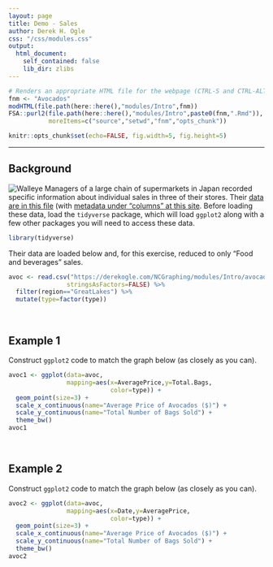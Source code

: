 ```yaml
---
layout: page
title: Demo - Sales
author: Derek H. Ogle
css: "/css/modules.css"
output:
  html_document:
    self_contained: false
    lib_dir: zlibs
---
```


```r
# Renders an appropriate HTML file for the webpage (CTRL-S and CTRL-ALT-C)
fnm <- "Avocados"
modHTML(file.path(here::here(),"modules/Intro",fnm))
FSA::purl2(file.path(here::here(),"modules/Intro",paste0(fnm,".Rmd")),
           moreItems=c("source","setwd","fnm","opts_chunk"))
```
```r
knitr::opts_chunk$set(echo=FALSE, fig.width=5, fig.height=5)
```

----

## Background
<img src="zimgs/Walleye.jpg" alt="Walleye" class="img-right">
Managers of a large chain of supermarkets in Japan recorded specific information about individual sales in three of their stores. Their [data are in this file](https://derekogle.com/NCGraphing/modules/Intro/supermarket_sales.csv) (with [metadata under "columns" at this site](https://www.kaggle.com/aungpyaeap/supermarket-sales/data). Before loading these data, load the `tidyverse` package, which will load `ggplot2` along with a few other packages you will need to access these data.

```r
library(tidyverse)
```

Their data are loaded below and, for this exercise, reduced to only "Food and beverages" sales.

```r
avoc <- read.csv("https://derekogle.com/NCGraphing/modules/Intro/avocados.csv",
                stringsAsFactors=FALSE) %>%
  filter(region=="GreatLakes") %>%
  mutate(type=factor(type))
```

&nbsp;

## Example 1
Construct `ggplot2` code to match the graph below (as closely as you can).

```r
avoc1 <- ggplot(data=avoc,
                mapping=aes(x=AveragePrice,y=Total.Bags,
                            color=type)) +
  geom_point(size=3) +
  scale_x_continuous(name="Average Price of Avocados ($)") +
  scale_y_continuous(name="Total Number of Bags Sold") +
  theme_bw()
avoc1
```

&nbsp;


## Example 2
Construct `ggplot2` code to match the graph below (as closely as you can).

```r
avoc2 <- ggplot(data=avoc,
                mapping=aes(x=Date,y=AveragePrice,
                            color=type)) +
  geom_point(size=3) +
  scale_x_continuous(name="Average Price of Avocados ($)") +
  scale_y_continuous(name="Total Number of Bags Sold") +
  theme_bw()
avoc2
```

&nbsp;
